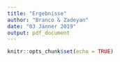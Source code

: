 ---
title: "Ergebnisse"
author: "Branco & Zadeyan"
date: "03 Jänner 2019"
output: pdf_document
---

```{r setup, include=FALSE}
knitr::opts_chunk$set(echo = TRUE)
```

```{r}

```

